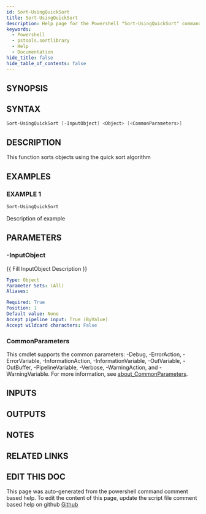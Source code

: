 ```yaml
---
id: Sort-UsingQuickSort
title: Sort-UsingQuickSort
description: Help page for the Powershell "Sort-UsingQuickSort" command
keywords:
  - Powershell
  - pstools.sortlibrary
  - Help
  - Documentation
hide_title: false
hide_table_of_contents: false
---
```


## SYNOPSIS

## SYNTAX

```powershell
Sort-UsingQuickSort [-InputObject] <Object> [<CommonParameters>]
```

## DESCRIPTION

This function sorts objects using the quick sort algorithm

## EXAMPLES

### EXAMPLE 1

```powershell
Sort-UsingQuickSort
```

Description of example

## PARAMETERS

### -InputObject

{{ Fill InputObject Description }}

```yaml
Type: Object
Parameter Sets: (All)
Aliases:

Required: True
Position: 1
Default value: None
Accept pipeline input: True (ByValue)
Accept wildcard characters: False
```

### CommonParameters

This cmdlet supports the common parameters: -Debug, -ErrorAction, -ErrorVariable, -InformationAction, -InformationVariable, -OutVariable, -OutBuffer, -PipelineVariable, -Verbose, -WarningAction, and -WarningVariable. For more information, see [about_CommonParameters](http://go.microsoft.com/fwlink/?LinkID=113216).

## INPUTS

## OUTPUTS

## NOTES

## RELATED LINKS

## EDIT THIS DOC 

This page was auto-generated from the powershell command comment based help. To edit the content of this page, update the script file comment based help on github [Github](https://github.com/hanpq/)
